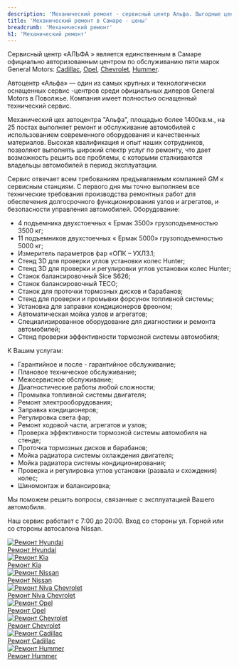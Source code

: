 ```yaml
---
description: 'Механический ремонт - сервисный центр Альфа. Выгодные цены, высокое качество работы, официальный автосервис General Motors в Самаре.'
title: 'Механический ремонт в Самаре - цены'
breadcrumb: 'Механический ремонт'
h1: 'Механический ремонт'
---
```

<p>
	 Сервисный центр «АЛЬФА » является единственным в Самаре официально авторизованным центром по обслуживанию пяти марок General Motors: <a href="/remont/cadillac/">Cadillac</a>, <a href="/remont/opel/">Opel</a>, <a href="/remont/chevrolet/">Chevrolet</a>, <a href="/remont/hummer/">Hummer</a>.
</p>
<p>
	 Автоцентр «Альфа» — один из самых крупных и технологически оснащенных сервис -центров среди официальных дилеров General Motors в Поволжье. Компания имеет полностью оснащенный технический сервис.
</p>
<p>
	 Механический цех автоцентра "Альфа", площадью более 1400кв.м., на 25 постах выполняет ремонт и обслуживание автомобилей с использованием современного оборудования и качественных материалов. Высокая квалификация и опыт наших сотрудников, позволяют выполнять широкий спектр услуг по ремонту, что дает возможность решить все проблемы, с которыми сталкиваются владельцы автомобилей в период эксплуатации.
</p>
<p>
	 Сервис отвечает всем требованиям предъявляемым компанией GM к сервисным станциям. С первого дня мы точно выполняем все технические требования производства ремонтных работ для обеспечения долгосрочного функционирования узлов и агрегатов, и безопасности управления автомобилей. Оборудование:
</p>
<ul>
	<li>4 подъемника двухстоечных « Ермак 3500» грузоподъемностью 3500 кг;</li>
	<li>11 подъемников двухстоечных « Ермак 5000» грузоподъемностью 5000 кг;</li>
	<li>Измеритель параметров фар «ОПК – УХЛ3.1;</li>
	<li>Стенд 3D для проверки углов установки колес Hunter;</li>
	<li>Стенд 3D для проверки и регулировки углов установки колес Hunter;</li>
	<li>Станок балансировочный Sice S626;</li>
	<li>Станок балансировочный TECO;</li>
	<li>Станок для проточки тормозных дисков и барабанов;</li>
	<li>Стенд для проверки и промывки форсунок топливной системы;</li>
	<li>Установка для заправки кондиционеров фреоном;</li>
	<li>Автоматическая мойка узлов и агрегатов;</li>
	<li>Специализированное оборудование для диагностики и ремонта автомобилей;</li>
	<li>Стенд проверки эффективности тормозной системы автомобиля;</li>
</ul>
<p>
	 К Вашим услугам:
</p>
<ul>
	<li>Гарантийное и после - гарантийное обслуживание;</li>
	<li>Плановое техническое обслуживание;</li>
	<li>Межсервисное обслуживание;</li>
	<li>Диагностические работы любой сложности;</li>
	<li>Промывка топливной системы двигателя;</li>
	<li>Ремонт электрооборудования;</li>
	<li>Заправка кондиционеров;</li>
	<li>Регулировка света фар;</li>
	<li>Ремонт ходовой части, агрегатов и узлов;</li>
	<li>Проверка эффективности тормозной системы автомобиля на стенде;</li>
	<li>Проточка тормозных дисков и барабанов;</li>
	<li>Мойка радиатора системы охлаждения двигателя;</li>
	<li>Мойка радиатора системы кондиционирования;</li>
	<li>Проверка и регулировка углов установки (развала и схождения) колес;</li>
	<li>Шиномонтаж и балансировка;</li>
</ul>
<p>
	Мы поможем решить вопросы, связанные с эксплуатацией Вашего автомобиля.
</p>
<p>
	Наш сервис работает c 7:00 до 20:00. Вход со стороны ул. Горной или со стороны автосалона Nissan.
</p>

<div class="grid sm:grid-cols-2 lg:grid-cols-3 gap-3 sm:gap-5 mt-8">
  <a href='/remont/hyundai/' class="!no-underline">
    <div class="bg-gray-50 group rounded-2xl relative aspect-video overflow-hidden lazy">
      <img src="/img/loading-simple.gif" data-src='https://placehold.co/600x400?text=Hyundai' class="absolute w-full h-full object-cover object-center transition-transform duration-300 group-hover:scale-110" alt='Ремонт Hyundai' loading="lazy" />
    </div>
    <div class="text-black mt-2 sm:mt-4 leading-none">Ремонт Hyundai</div>
  </a>
  <a href='/remont/kia/' class="!no-underline">
    <div class="bg-gray-50 group rounded-2xl relative aspect-video overflow-hidden lazy">
      <img src="/img/loading-simple.gif" data-src='https://placehold.co/600x400?text=Kia' class="absolute w-full h-full object-cover object-center transition-transform duration-300 group-hover:scale-110" alt='Ремонт Kia' loading="lazy" />
    </div>
    <div class="text-black mt-2 sm:mt-4 leading-none">Ремонт Kia</div>
  </a>
  <a href='/remont/nissan/' class="!no-underline">
    <div class="bg-gray-50 group rounded-2xl relative aspect-video overflow-hidden lazy">
      <img src="/img/loading-simple.gif" data-src='https://placehold.co/600x400?text=Nissan' class="absolute w-full h-full object-cover object-center transition-transform duration-300 group-hover:scale-110" alt='Ремонт Nissan' loading="lazy" />
    </div>
    <div class="text-black mt-2 sm:mt-4 leading-none">Ремонт Nissan</div>
  </a>
  <a href='/remont/niva/' class="!no-underline">
    <div class="bg-gray-50 group rounded-2xl relative aspect-video overflow-hidden lazy">
      <img src="/img/loading-simple.gif" data-src='https://placehold.co/600x400?text=Niva' class="absolute w-full h-full object-cover object-center transition-transform duration-300 group-hover:scale-110" alt='Ремонт Niva Chevrolet' loading="lazy" />
    </div>
    <div class="text-black mt-2 sm:mt-4 leading-none">Ремонт Niva Chevrolet</div>
  </a>
  <a href='/remont/opel/' class="!no-underline">
    <div class="bg-gray-50 group rounded-2xl relative aspect-video overflow-hidden lazy">
      <img src="/img/loading-simple.gif" data-src='/img/remont/logo-photo-opel.webp' class="absolute w-full h-full object-cover object-center transition-transform duration-300 group-hover:scale-110" alt='Ремонт Opel' loading="lazy" />
    </div>
    <div class="text-black mt-2 sm:mt-4 leading-none">Ремонт Opel</div>
  </a>
  <a href='/remont/chevrolet/' class="!no-underline">
    <div class="bg-gray-50 group rounded-2xl relative aspect-video overflow-hidden lazy">
      <img src="/img/loading-simple.gif" data-src='/img/remont/logo-photo-chevrolet.webp' class="absolute w-full h-full object-cover object-center transition-transform duration-300 group-hover:scale-110" alt='Ремонт Chevrolet' loading="lazy" />
    </div>
    <div class="text-black mt-2 sm:mt-4 leading-none">Ремонт Chevrolet</div>
  </a>
  <a href='/remont/cadillac/' class="!no-underline">
    <div class="bg-gray-50 group rounded-2xl relative aspect-video overflow-hidden lazy">
      <img src="/img/loading-simple.gif" data-src='/img/remont/logo-photo-cadillac.webp' class="absolute w-full h-full object-cover object-center transition-transform duration-300 group-hover:scale-110" alt='Ремонт Cadillac' loading="lazy" />
    </div>
    <div class="text-black mt-2 sm:mt-4 leading-none">Ремонт Cadillac</div>
  </a>
  <a href='/remont/hummer/' class="!no-underline">
    <div class="bg-gray-50 group rounded-2xl relative aspect-video overflow-hidden lazy">
      <img src="/img/loading-simple.gif" data-src='/img/remont/logo-photo-hummer.webp' class="absolute w-full h-full object-cover object-center transition-transform duration-300 group-hover:scale-110" alt='Ремонт Hummer' loading="lazy" />
    </div>
    <div class="text-black mt-2 sm:mt-4 leading-none">Ремонт Hummer</div>
  </a>
</div>
 